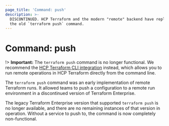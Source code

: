 ```yaml
---
page_title: 'Command: push'
description: >-
  DISCONTINUED. HCP Terraform and the modern "remote" backend have replaced
  the old `terraform push` command.
---
```


# Command: push

!> **Important:** The `terraform push` command is no longer functional. We recommend the [HCP Terraform CLI integration](/terraform/cli/cloud) instead, which allows you to run remote operations in HCP Terraform directly from the command line.

The `terraform push` command was an early implementation of remote Terraform runs. It allowed teams to push a configuration to a remote run environment in a discontinued version of Terraform Enterprise.

The legacy Terraform Enterprise version that supported `terraform push` is no longer available, and there are no remaining instances of that version in operation. Without a service to push to, the command is now completely non-functional.
